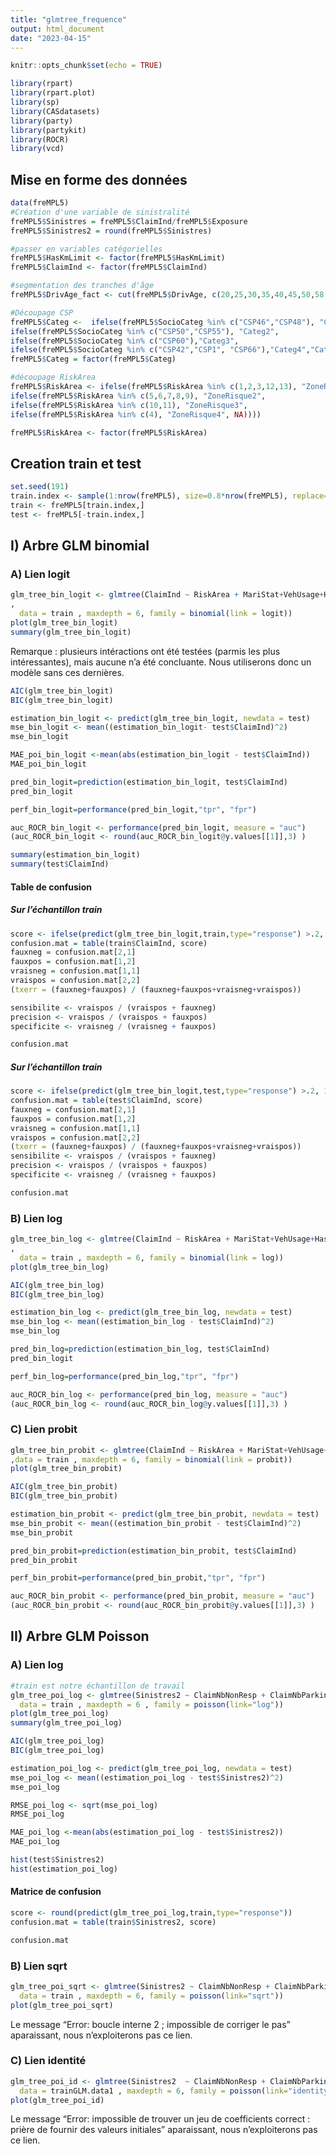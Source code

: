 ```yaml
---
title: "glmtree_frequence"
output: html_document
date: "2023-04-15"
---
```


```r
knitr::opts_chunk$set(echo = TRUE)
```

```r
library(rpart)
library(rpart.plot)
library(sp)
library(CASdatasets)
library(party)
library(partykit)
library(ROCR)
library(vcd)
```

## Mise en forme des données

```r
data(freMPL5)
#Création d'une variable de sinistralité
freMPL5$Sinistres = freMPL5$ClaimInd/freMPL5$Exposure
freMPL5$Sinistres2 = round(freMPL5$Sinistres)

#passer en variables catégorielles
freMPL5$HasKmLimit <- factor(freMPL5$HasKmLimit)
freMPL5$ClaimInd <- factor(freMPL5$ClaimInd)

#segmentation des tranches d'âge
freMPL5$DrivAge_fact <- cut(freMPL5$DrivAge, c(20,25,30,35,40,45,50,58,65,120), include.lowest = TRUE)

#Découpage CSP
freMPL5$Categ <-  ifelse(freMPL5$SocioCateg %in% c("CSP46","CSP48"), "Categ1",
ifelse(freMPL5$SocioCateg %in% c("CSP50","CSP55"), "Categ2",
ifelse(freMPL5$SocioCateg %in% c("CSP60"),"Categ3",
ifelse(freMPL5$SocioCateg %in% c("CSP42","CSP1", "CSP66"),"Categ4","Categ0"))))
freMPL5$Categ = factor(freMPL5$Categ)

#découpage RiskArea
freMPL5$RiskArea <- ifelse(freMPL5$RiskArea %in% c(1,2,3,12,13), "ZoneRisque1",
ifelse(freMPL5$RiskArea %in% c(5,6,7,8,9), "ZoneRisque2",
ifelse(freMPL5$RiskArea %in% c(10,11), "ZoneRisque3",
ifelse(freMPL5$RiskArea %in% c(4), "ZoneRisque4", NA))))

freMPL5$RiskArea <- factor(freMPL5$RiskArea)
```

## Creation train et test

```r
set.seed(191) 
train.index <- sample(1:nrow(freMPL5), size=0.8*nrow(freMPL5), replace=FALSE)
train <- freMPL5[train.index,]
test <- freMPL5[-train.index,]
```

## I) Arbre GLM binomial

### A) Lien logit

```r
glm_tree_bin_logit <- glmtree(ClaimInd ~ RiskArea + MariStat+VehUsage+HasKmLimit+RiskArea | ClaimNbNonResp+ClaimNbParking+ClaimNbFireTheft+ClaimNbWindscreen+BonusMalus+DrivAge_fact + OutUseNb+Categ+ClaimNbResp
,
  data = train , maxdepth = 6, family = binomial(link = logit))
plot(glm_tree_bin_logit)
summary(glm_tree_bin_logit)
```

Remarque : plusieurs intéractions ont été testées (parmis les plus intéressantes), mais aucune n'a été concluante. Nous utiliserons donc un modèle sans ces dernières.

```r
AIC(glm_tree_bin_logit)
BIC(glm_tree_bin_logit)
```

```r

estimation_bin_logit <- predict(glm_tree_bin_logit, newdata = test)
mse_bin_logit <- mean((estimation_bin_logit- test$ClaimInd)^2)
mse_bin_logit
```

```r
MAE_poi_bin_logit <-mean(abs(estimation_bin_logit - test$ClaimInd))
MAE_poi_bin_logit
```

```r
pred_bin_logit=prediction(estimation_bin_logit, test$ClaimInd)
pred_bin_logit
```

```r
perf_bin_logit=performance(pred_bin_logit,"tpr", "fpr")

auc_ROCR_bin_logit <- performance(pred_bin_logit, measure = "auc")
(auc_ROCR_bin_logit <- round(auc_ROCR_bin_logit@y.values[[1]],3) )
```

```r
summary(estimation_bin_logit)
summary(test$ClaimInd)
```

#### Table de confusion

##### Sur l'échantillon train

```r
score <- ifelse(predict(glm_tree_bin_logit,train,type="response") >.2, 1, 0)
confusion.mat = table(train$ClaimInd, score)  
fauxneg = confusion.mat[2,1]
fauxpos = confusion.mat[1,2]
vraisneg = confusion.mat[1,1]
vraispos = confusion.mat[2,2]
(txerr = (fauxneg+fauxpos) / (fauxneg+fauxpos+vraisneg+vraispos))

sensibilite <- vraispos / (vraispos + fauxneg)   
precision <- vraispos / (vraispos + fauxpos) 
specificite <- vraisneg / (vraisneg + fauxpos)

confusion.mat
```

##### Sur l'échantillon train

```r
score <- ifelse(predict(glm_tree_bin_logit,test,type="response") >.2, 1, 0)
confusion.mat = table(test$ClaimInd, score)  
fauxneg = confusion.mat[2,1]
fauxpos = confusion.mat[1,2]
vraisneg = confusion.mat[1,1]
vraispos = confusion.mat[2,2]
(txerr = (fauxneg+fauxpos) / (fauxneg+fauxpos+vraisneg+vraispos))
sensibilite <- vraispos / (vraispos + fauxneg)   
precision <- vraispos / (vraispos + fauxpos) 
specificite <- vraisneg / (vraisneg + fauxpos)

confusion.mat
```

### B) Lien log

```r
glm_tree_bin_log <- glmtree(ClaimInd ~ RiskArea + MariStat+VehUsage+HasKmLimit+RiskArea | ClaimNbNonResp+ClaimNbParking+ClaimNbFireTheft+ClaimNbWindscreen+BonusMalus+DrivAge_fact + OutUseNb+Categ+ClaimNbResp
,
  data = train , maxdepth = 6, family = binomial(link = log))
plot(glm_tree_bin_log)
```

```r

AIC(glm_tree_bin_log)
BIC(glm_tree_bin_log)
```

```r

estimation_bin_log <- predict(glm_tree_bin_log, newdata = test)
mse_bin_log <- mean((estimation_bin_log - test$ClaimInd)^2)
mse_bin_log
```

```r
pred_bin_log=prediction(estimation_bin_log, test$ClaimInd)
pred_bin_logit
```

```r
perf_bin_log=performance(pred_bin_log,"tpr", "fpr")

auc_ROCR_bin_log <- performance(pred_bin_log, measure = "auc")
(auc_ROCR_bin_log <- round(auc_ROCR_bin_log@y.values[[1]],3) )

```

### C) Lien probit

```r
glm_tree_bin_probit <- glmtree(ClaimInd ~ RiskArea + MariStat+VehUsage+HasKmLimit+RiskArea | ClaimNbNonResp+ClaimNbParking+ClaimNbFireTheft+ClaimNbWindscreen+BonusMalus+DrivAge_fact + OutUseNb+Categ+ClaimNbResp
,data = train , maxdepth = 6, family = binomial(link = probit))
plot(glm_tree_bin_probit)
```

```r
AIC(glm_tree_bin_probit)
BIC(glm_tree_bin_probit)
```

```r

estimation_bin_probit <- predict(glm_tree_bin_probit, newdata = test)
mse_bin_probit <- mean((estimation_bin_probit - test$ClaimInd)^2)
mse_bin_probit
```

```r
pred_bin_probit=prediction(estimation_bin_probit, test$ClaimInd)
pred_bin_probit
```

```r
perf_bin_probit=performance(pred_bin_probit,"tpr", "fpr")

auc_ROCR_bin_probit <- performance(pred_bin_probit, measure = "auc")
(auc_ROCR_bin_probit <- round(auc_ROCR_bin_probit@y.values[[1]],3) )
```

## II) Arbre GLM Poisson

### A) Lien log

```r
#train est notre échantillon de travail
glm_tree_poi_log <- glmtree(Sinistres2 ~ ClaimNbNonResp + ClaimNbParking+ ClaimNbFireTheft + ClaimNbWindscreen + BonusMalus + OutUseNb +ClaimNbResp | RiskArea + MariStat + VehUsage + HasKmLimit +DrivAge_fact + Categ,
  data = train , maxdepth = 6 , family = poisson(link="log"))
plot(glm_tree_poi_log)
summary(glm_tree_poi_log)
```

```r
AIC(glm_tree_poi_log)
BIC(glm_tree_poi_log)
```

```r
estimation_poi_log <- predict(glm_tree_poi_log, newdata = test)
mse_poi_log <- mean((estimation_poi_log - test$Sinistres2)^2)
mse_poi_log
```

```r
RMSE_poi_log <- sqrt(mse_poi_log)
RMSE_poi_log
```

```r
MAE_poi_log <-mean(abs(estimation_poi_log - test$Sinistres2))
MAE_poi_log
```

```r
hist(test$Sinistres2)
hist(estimation_poi_log)

```

#### Matrice de confusion

```r
score <- round(predict(glm_tree_poi_log,train,type="response"))
confusion.mat = table(train$Sinistres2, score)  

confusion.mat
```

### B) Lien sqrt

```r
glm_tree_poi_sqrt <- glmtree(Sinistres2 ~ ClaimNbNonResp + ClaimNbParking+ ClaimNbFireTheft + ClaimNbWindscreen + BonusMalus + OutUseNb +ClaimNbResp | RiskArea + MariStat + VehUsage + HasKmLimit +DrivAge_fact + Categ,
  data = train , maxdepth = 6, family = poisson(link="sqrt"))
plot(glm_tree_poi_sqrt)
```

Le message "Error: boucle interne 2 ; impossible de corriger le pas" aparaissant, nous n'exploiterons pas ce lien.

### C) Lien identité

```r
glm_tree_poi_id <- glmtree(Sinistres2  ~ ClaimNbNonResp + ClaimNbParking+ ClaimNbFireTheft + ClaimNbWindscreen + BonusMalus + OutUseNb +ClaimNbResp | RiskArea + MariStat + VehUsage + HasKmLimit +DrivAge_fact + Categ,
  data = trainGLM.data1 , maxdepth = 6, family = poisson(link="identity"))
plot(glm_tree_poi_id)
```

Le message "Error: impossible de trouver un jeu de coefficients correct : prière de fournir des valeurs initiales" aparaissant, nous n'exploiterons pas ce lien.
